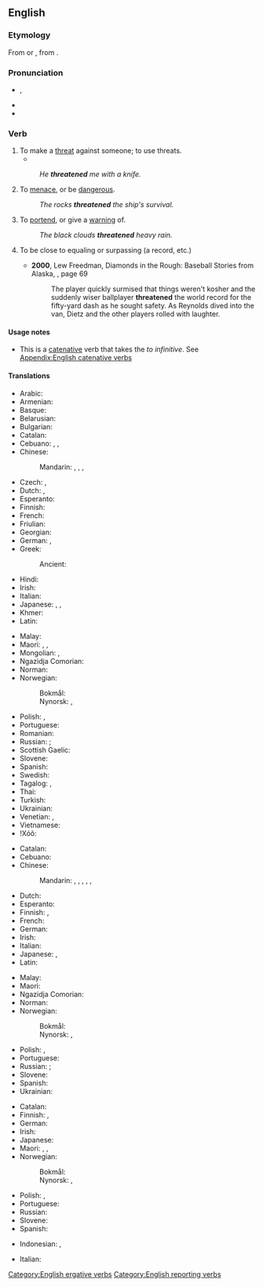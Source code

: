 ==English==

===Etymology===
From {{etyl|enm|en}} {{m|enm|þreaten}} or {{m|enm|þreten}}, from {{etyl|ang|en}} {{m|ang|þrēatian}}.

===Pronunciation===
* {{enPR|thrĕt′n̩}}, {{IPA|/ˈθɹɛt.n̩/|lang=en}}
* {{audio|en-us-threaten.ogg|Audio (US)|lang=en}}
* {{hyphenation|threat|en|lang=en}}

===Verb===
{{en-verb}}

# To make a [[threat]] against someone; to use threats.
#* {{quote-book|year=1905|author=[[w:Emma Orczy|Baroness Emmuska Orczy]]
|title=[[w:The Case of Miss Elliott|The Hocussing of Cigarette]]
|chapter=2|url=http://openlibrary.org/works/OL8479084W
|passage=No one, however, would have anything to do with him, as Mr. Keeson's orders in those respects were very strict&thinsp;; he had often '''threatened''' any one of his ''employés'' with instant dismissal if he found him in company with one of these touts.}}
#: ''He '''threatened''' me with a knife.''
# To [[menace]], or be [[dangerous]].
#: ''The rocks '''threatened''' the ship's survival.''
# To [[portend]], or give a [[warning]] of.
#: ''The black clouds '''threatened''' heavy rain.''
# {{lb|en|figuratively}} To be close to equaling or surpassing (a record, etc.)
#* '''2000''', Lew Freedman, Diamonds in the Rough: Baseball Stories from Alaska, {{ISBN|0945397828}}, page 69
#*: The player quickly surmised that things weren't kosher and the suddenly wiser ballplayer '''threatened''' the world record for the fifty-yard dash as he sought safety. As Reynolds dived into the van, Dietz and the other players rolled with laughter.

====Usage notes====
* This is a [[catenative]] verb that takes the ''to infinitive''. See [[Appendix:English catenative verbs]]

====Translations====
{{trans-top|to make a threat against someone; to use threats}}
* Arabic: {{t|ar|هَدَّدَ}}
* Armenian: {{t-needed|hy}}
* Basque: {{t-needed|eu}}
* Belarusian: {{t-needed|be}}
* Bulgarian: {{t+|bg|запла́швам}}
* Catalan: {{t+|ca|amenaçar}}
* Cebuano: {{t|ceb|huga}}, {{t|ceb|hulga}}, {{t|ceb|talhog}}
* Chinese:
*: Mandarin: {{t+|cmn|威脅|sc=Hani}}, {{t+|cmn|威胁|tr=wēixié|sc=Hani}}, {{t+|cmn|恐嚇|sc=Hani}}, {{t+|cmn|恐吓|tr=kǒnghè|sc=Hani}}
* Czech: {{t+|cs|hrozit}}, {{t+|cs|vyhrožovat}}
* Dutch: {{t+|nl|bedreigen}}, {{t+|nl|dreigen}}
* Esperanto: {{t-needed|eo}}
* Finnish: {{t+|fi|uhata|sc=Cyrl}}
* French: {{t+|fr|menacer}}
* Friulian: {{t|fur|menaçâ}}
* Georgian: {{t-needed|ka}}
* German: {{t+|de|drohen}}, {{t+|de|bedrohen}}
* Greek: {{t+|el|απειλώ}}
*: Ancient: {{t|grc|ἀπειλέω}}
* Hindi: {{t+|hi|धमकाना|tr=dhamkānā}}
* Irish: {{t|ga|bagair}}
* Italian: {{t+|it|minacciare}}
* Japanese: {{t+|ja|脅す|tr=おどす, odosu}}, {{t|ja|脅迫|tr=きょうはくする, kyōhaku suru|alt=脅迫する}}, {{t+|ja|脅かす|tr=おどかす, odokasu, おびやかす, obiyakasu|sc=Jpan}}
* Khmer: {{t-needed|km}}
* Latin: {{t+|la|minor}}
{{trans-mid}}
* Malay: {{t|ms|ugut}}
* Maori: {{t|mi|takutaku}}, {{t|mi|kapatau}}, {{t|mi|whakaweti}}
* Mongolian: {{t+|mn|айлгах}}, {{t|mn|сүрдүүлэх}}
* Ngazidja Comorian: {{t|zdj|risiza|alt=urisiza}}
* Norman: {{t|nrf|m'nichi}} {{qualifier|Jersey}}
* Norwegian:
*: Bokmål: {{t+|nb|true}}
*: Nynorsk: {{t|nn|true}}, {{t|nn|truge}}
* Polish: {{t+|pl|grozić}}, {{t+|pl|zagrażać}}
* Portuguese: {{t+|pt|ameaçar}}
* Romanian: {{t+|ro|amenința}}
* Russian: {{t+|ru|грози́ть|impf}}; {{t+|ru|угрожа́ть|impf}}
* Scottish Gaelic: {{t|gd|maoidh}}
* Slovene: {{t+|sl|groziti}}
* Spanish: {{t+|es|amenazar}}
* Swedish: {{t+|sv|hota}}
* Tagalog: {{t|tl|pagbantaan}}, {{t|tl|balaan}}
* Thai: {{t-needed|th}}
* Turkish: {{t+|tr|gözünü korkutmak}}
* Ukrainian: {{t|uk|погро́жувати}}
* Venetian: {{t|vec|minasar}}, {{t|vec|manasar}}
* Vietnamese: {{t-needed|vi}}
* ǃXóõ: {{t|nmn|ʻǁna̰ha}}
{{trans-bottom}}

{{trans-top|to menace, or be dangerous}}
* Catalan: {{t+|ca|amenaçar}}
* Cebuano: {{t|ceb|hulga}}
* Chinese:
*: Mandarin: {{t+|cmn|威脅|sc=Hani}}, {{t+|cmn|威胁|tr=wēixié|sc=Hani}}, {{t+|cmn|恐嚇|sc=Hani}}, {{t+|cmn|恐吓|tr=kǒnghè|sc=Hani}}, {{t+|cmn|危險|alt=有...危險|sc=Hani}}, {{t+|cmn|危险|tr=yǒu...wéixiǎn|alt=有...危险|sc=Hani}}
* Dutch: {{t+|nl|bedreigen}}
* Esperanto: {{t|eo|minaci}}
* Finnish: {{t+|fi|uhata|sc=Cyrl}}, {{t+|fi|vaarantaa|sc=Cyrl}}
* French: {{t+|fr|menacer}}
* German: {{t+|de|bedrohen}}
* Irish: {{t|ga|bagair}}
* Italian: {{t+|it|minacciare}}
* Japanese: {{t+|ja|脅かす|tr=おどかす, odokasu, おびやかす, obiyakasu|sc=Jpan}}, {{t+|ja|威嚇|tr=いかくする, ikaku suru|alt=威嚇する}}
* Latin: {{t|la|insto}}
{{trans-mid}}
* Malay: {{t|ms|ancam}}
* Maori: {{t|mi|wananga}}
* Ngazidja Comorian: {{t|zdj|shangaza|alt=ushangaza}}
* Norman: {{t|nrf|m'nichi}} {{qualifier|Jersey}}
* Norwegian:
*: Bokmål: {{t+|nb|true}}
*: Nynorsk: {{t|nn|true}}, {{t|nn|truge}}
* Polish: {{t+|pl|grozić}}, {{t+|pl|zagrażać}}
* Portuguese: {{t+|pt|ameaçar}}
* Russian: {{t+|ru|грози́ть|impf}}; {{t+|ru|угрожа́ть|impf}}
* Slovene: {{t+|sl|groziti}}
* Spanish: {{t+|es|amenazar}}
* Ukrainian: {{t|uk|погро́жувати}}
{{trans-bottom}}

{{trans-top|to portend, or give a warning}}
* Catalan: {{t+|ca|amenaçar}}
* Finnish: {{t+|fi|enteillä|sc=Cyrl}}, {{t+|fi|uhata|sc=Cyrl}}
* German: {{t+|de|androhen}}
* Irish: {{t|ga|bagair}}
* Japanese: {{t+|ja|威嚇|tr=いかくする, ikaku suru|alt=威嚇する}}
* Maori: {{t|mi|kapatau}}, {{t|mi|hākiwakiwa}} {{qualifier|of rain}}, {{t|mi|takareko}} {{qualifier|of rain}}
* Norwegian:
*: Bokmål: {{t+|nb|true}}
*: Nynorsk: {{t|nn|true}}, {{t|nn|truge}}
{{trans-mid}}
* Polish: {{t+|pl|grozić}}, {{t+|pl|zagrażać}}
* Portuguese: {{t+|pt|ameaçar}}
* Russian: {{t+|ru|предвеща́ть|impf}}
* Slovene: {{t+|sl|groziti}}
* Spanish: {{t+|es|amenazar}}
{{trans-bottom}}

{{checktrans-top}}
* Indonesian: {{t+check|id|ancam|alt=mengancam}}, {{t+check|id|takut|alt=menakut-nakuti}}
{{trans-mid}}
* Italian: {{t+check|it|minacciare}}
{{trans-bottom}}

[[Category:English ergative verbs]]
[[Category:English reporting verbs]]